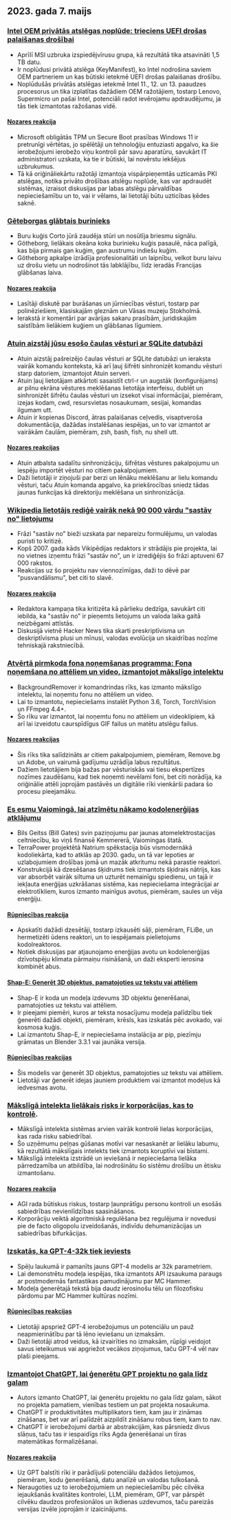 

<CallToAction />

<Steps>

## 2023. gada 7. maijs

### [Intel OEM privātās atslēgas noplūde: trieciens UEFI drošas palaišanas drošībai](https://securityonline.info/intel-oem-private-key-leak-a-blow-to-uefi-secure-boot-security/)

- Aprīlī MSI uzbruka izspiedējvīrusu grupa, kā rezultātā tika atsavināti 1,5 TB datu.
- Ir noplūdusi privātā atslēga (KeyManifest), ko Intel nodrošina saviem OEM partneriem un kas būtiski ietekmē UEFI drošas palaišanas drošību.
- Noplūdušās privātās atslēgas ietekmē Intel 11., 12. un 13. paaudzes procesorus un tika izplatītas dažādiem OEM ražotājiem, tostarp Lenovo, Supermicro un pašai Intel, potenciāli radot ievērojamu apdraudējumu, ja tās tiek izmantotas ražošanas vidē.

#### [Nozares reakcija](http://news.ycombinator.com/item?id=35843566)

- Microsoft obligātās TPM un Secure Boot prasības Windows 11 ir pretrunīgi vērtētas, jo spēlētāji un tehnoloģiju entuziasti apgalvo, ka šie ierobežojumi ierobežo viņu kontroli pār savu aparatūru, savukārt IT administratori uzskata, ka tie ir būtiski, lai novērstu iekšējus uzbrukumus.
- Tā kā oriģināliekārtu ražotāji izmantoja vispārpieņemtās uzticamās PKI atslēgas, notika privāto drošības atslēgu noplūde, kas var apdraudēt sistēmas, izraisot diskusijas par labas atslēgu pārvaldības nepieciešamību un to, vai ir vēlams, lai lietotāji būtu uzticības ķēdes saknē.

### [Gēteborgas glābtais burinieks](https://www.gotheborg.se/news/rescue-of-sailing-boat/)

- Buru kuģis Corto jūrā zaudēja stūri un nosūtīja briesmu signālu.
- Götheborg, lielākais okeāna koka burinieku kuģis pasaulē, nāca palīgā, kas bija pirmais gan kuģim, gan austrumu indiešu kuģim.
- Götheborg apkalpe izrādīja profesionalitāti un laipnību, velkot buru laivu uz drošu vietu un nodrošinot tās labklājību, līdz ieradās Francijas glābšanas laiva.

#### [Nozares reakcija](http://news.ycombinator.com/item?id=35838751)

- Lasītāji diskutē par burāšanas un jūrniecības vēsturi, tostarp par polinēziešiem, klasiskajām gleznām un Vāsas muzeju Stokholmā.
- Ierakstā ir komentāri par avārijas sakaru prasībām, juridiskajām saistībām lielākiem kuģiem un glābšanas līgumiem.

### [Atuin aizstāj jūsu esošo čaulas vēsturi ar SQLite datubāzi](https://github.com/ellie/atuin)

- Atuin aizstāj pašreizējo čaulas vēsturi ar SQLite datubāzi un ieraksta vairāk komandu konteksta, kā arī ļauj šifrēti sinhronizēt komandu vēsturi starp datoriem, izmantojot Atuin serveri.
- Atuin ļauj lietotājam atkārtoti sasaistīt ctrl-r un augstāk (konfigurējams) ar pilnu ekrāna vēstures meklēšanas lietotāja interfeisu, dublēt un sinhronizēt šifrētu čaulas vēsturi un izsekot visai informācijai, piemēram, izejas kodam, cwd, resursvietas nosaukumam, sesijai, komandas ilgumam utt.
- Atuin ir kopienas Discord, ātras palaišanas ceļvedis, visaptveroša dokumentācija, dažādas instalēšanas iespējas, un to var izmantot ar vairākām čaulām, piemēram, zsh, bash, fish, nu shell utt.

#### [Nozares reakcijas](http://news.ycombinator.com/item?id=35839470)

- Atuin atbalsta sadalītu sinhronizāciju, šifrētas vēstures pakalpojumu un iespēju importēt vēsturi no citiem pakalpojumiem.
- Daži lietotāji ir ziņojuši par berzi un lēnāku meklēšanu ar lielu komandu vēsturi, taču Atuin komanda apgalvo, ka priekšrocības sniedz tādas jaunas funkcijas kā direktoriju meklēšana un sinhronizācija.

### [Wikipedia lietotājs rediģē vairāk nekā 90 000 vārdu "sastāv no" lietojumu](https://en.wikipedia.org/wiki/User:Giraffedata/comprised_of)

- Frāzi "sastāv no" bieži uzskata par nepareizu formulējumu, un valodas puristi to kritizē.
- Kopš 2007. gada kāds Vikipēdijas redaktors ir strādājis pie projekta, lai no vietnes izņemtu frāzi "sastāv no", un ir izrediģējis šo frāzi aptuveni 67 000 rakstos.
- Reakcijas uz šo projektu nav viennozīmīgas, daži to dēvē par "pusvandālismu", bet citi to slavē.

#### [Nozares reakcija](http://news.ycombinator.com/item?id=35838180)

- Redaktora kampaņa tika kritizēta kā pārlieku dedzīga, savukārt citi iebilda, ka "sastāv no" ir pieņemts lietojums un valoda laika gaitā neizbēgami attīstās.
- Diskusijā vietnē Hacker News tika skarti preskriptīvisma un deskriptīvisma plusi un mīnusi, valodas evolūcija un skaidrības nozīme tehniskajā rakstniecībā.

### [Atvērtā pirmkoda fona noņemšanas programma: Fona noņemšana no attēliem un video, izmantojot mākslīgo intelektu](https://github.com/nadermx/backgroundremover)

- BackgroundRemover ir komandrindas rīks, kas izmanto mākslīgo intelektu, lai noņemtu fonu no attēliem un video.
- Lai to izmantotu, nepieciešams instalēt Python 3.6, Torch, TorchVision un FFmpeg 4.4+.
- Šo rīku var izmantot, lai noņemtu fonu no attēliem un videoklipiem, kā arī lai izveidotu caurspīdīgus GIF failus un matētu atslēgu failus.

#### [Nozares reakcijas](http://news.ycombinator.com/item?id=35838504)

- Šis rīks tika salīdzināts ar citiem pakalpojumiem, piemēram, Remove.bg un Adobe, un vairumā gadījumu uzrādīja labus rezultātus.
- Dažiem lietotājiem bija bažas par vēsturiskās vai tiesu ekspertīzes nozīmes zaudēšanu, kad tiek noņemti nevēlami foni, bet citi norādīja, ka oriģinālie attēli joprojām pastāvēs un digitālie rīki vienkārši padara šo procesu pieejamāku.

### [Es esmu Vaiomingā, lai atzīmētu nākamo kodolenerģijas atklājumu](https://www.gatesnotes.com/Wyoming-TerraPower)

- Bils Geitss (Bill Gates) svin paziņojumu par jaunas atomelektrostacijas celtniecību, ko viņš finansē Kemmererā, Vaiomingas štatā.
- TerraPower projektētā Natrium spēkstacija būs vismodernākā kodoliekārta, kad to atklās ap 2030. gadu, un tā var lepoties ar uzlabojumiem drošības jomā un mazāk atkritumu nekā parastie reaktori.
- Konstrukcijā kā dzesēšanas šķidrums tiek izmantots šķidrais nātrijs, kas var absorbēt vairāk siltuma un uzturēt nemainīgu spiedienu, un tajā ir iekļauta enerģijas uzkrāšanas sistēma, kas nepieciešama integrācijai ar elektrotīkliem, kuros izmanto mainīgus avotus, piemēram, saules un vēja enerģiju.

#### [Rūpniecības reakcija](http://news.ycombinator.com/item?id=35838407)

- Apskatīti dažādi dzesētāji, tostarp izkausēti sāļi, piemēram, FLiBe, un hermetizēti ūdens reaktori, un to iespējamais pielietojums kodolreaktoros.
- Notiek diskusijas par atjaunojamo enerģijas avotu un kodolenerģijas dzīvotspēju klimata pārmaiņu risināšanā, un daži eksperti ierosina kombinēt abus.

#### [Shap-E: Ģenerēt 3D objektus, pamatojoties uz tekstu vai attēliem](https://github.com/openai/shap-e)

- Shap-E ir koda un modeļa izdevums 3D objektu ģenerēšanai, pamatojoties uz tekstu vai attēliem.
- Ir pieejami piemēri, kuros ar teksta nosacījumu modeļa palīdzību tiek ģenerēti dažādi objekti, piemēram, krēsls, kas izskatās pēc avokado, vai kosmosa kuģis.
- Lai izmantotu Shap-E, ir nepieciešama instalācija ar pip, piezīmju grāmatas un Blender 3.3.1 vai jaunāka versija.

#### [Rūpniecības reakcijas](http://news.ycombinator.com/item?id=35836976)

- Šis modelis var ģenerēt 3D objektus, pamatojoties uz tekstu vai attēliem.
- Lietotāji var ģenerēt idejas jauniem produktiem vai izmantot modeļus kā iedvesmas avotu.

### [Mākslīgā intelekta lielākais risks ir korporācijas, kas to kontrolē](https://www.fastcompany.com/90892235/researcher-meredith-whittaker-says-ais-biggest-risk-isnt-consciousness-its-the-corporations-that-control-them).

- Mākslīgā intelekta sistēmas arvien vairāk kontrolē lielas korporācijas, kas rada risku sabiedrībai.
- Šo uzņēmumu peļņas gūšanas motīvi var nesaskanēt ar lielāku labumu, kā rezultātā mākslīgais intelekts tiek izmantots koruptīvi vai bīstami.
- Mākslīgā intelekta izstrādē un ieviešanā ir nepieciešama lielāka pārredzamība un atbildība, lai nodrošinātu šo sistēmu drošību un ētisku izmantošanu.

#### [Nozares reakcija](http://news.ycombinator.com/item?id=35841542)

- AGI rada būtiskus riskus, tostarp ļaunprātīgu personu kontroli un esošās sabiedrības nevienlīdzības saasināšanos.
- Korporāciju veiktā algoritmiskā regulēšana bez regulējuma ir novedusi pie de facto oligopolu izveidošanās, indivīdu dehumanizācijas un sabiedrības bifurkācijas.

### [Izskatās, ka GPT-4-32k tiek ieviests](https://community.openai.com/t/it-looks-like-gpt-4-32k-is-rolling-out/194615)

- Spēļu laukumā ir pamanīts jauns GPT-4 modelis ar 32k parametriem.
- Lai demonstrētu modeļa iespējas, tika izmantots API izsaukuma paraugs ar postmodernās fantastikas pamudinājumu par MC Hammer.
- Modeļa ģenerētajā tekstā bija daudz ierosinošu tēlu un filozofisku pārdomu par MC Hammer kultūras nozīmi.

#### [Rūpniecības reakcijas](http://news.ycombinator.com/item?id=35841460)

- Lietotāji apspriež GPT-4 ierobežojumus un potenciālu un pauž neapmierinātību par tā lēno ieviešanu un izmaksām.
- Daži lietotāji atrod veidus, kā izvairīties no izmaksām, rūpīgi veidojot savus ieteikumus vai apgriežot vecākos ziņojumus, taču GPT-4 vēl nav plaši pieejams.

### [Izmantojot ChatGPT, lai ģenerētu GPT projektu no gala līdz galam](https://github.com/ixaxaar/VardaGPT/blob/master/STORY.md)

- Autors izmanto ChatGPT, lai ģenerētu projektu no gala līdz galam, sākot no projekta pamatiem, vienības testiem un pat projekta nosaukuma.
- ChatGPT ir produktivitātes multiplikators tiem, kam jau ir zināmas zināšanas, bet var arī palīdzēt aizpildīt zināšanu robus tiem, kam to nav.
- ChatGPT ir ierobežojumi darbā ar abstrakcijām, kas pārsniedz divus slāņus, taču tas ir iespaidīgs rīks Agda ģenerēšanai un tīras matemātikas formalizēšanai.

#### [Nozares reakcija](http://news.ycombinator.com/item?id=35839536)

- Uz GPT balstīti rīki ir parādījuši potenciālu dažādos lietojumos, piemēram, kodu ģenerēšanā, datu analīzē un valodas tulkošanā.
- Neraugoties uz to ierobežojumiem un nepieciešamību pēc cilvēka iejaukšanās kvalitātes kontrolei, LLM, piemēram, GPT, var pārspēt cilvēku daudzos profesionālos un ikdienas uzdevumos, taču pareizās versijas izvēle joprojām ir izaicinājums.

</Steps>
